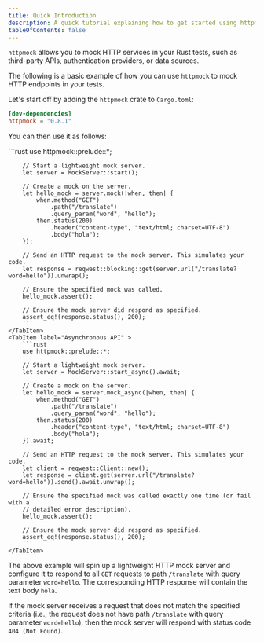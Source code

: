 ```yaml
---
title: Quick Introduction
description: A quick tutorial explaining how to get started using httpmock.
tableOfContents: false
---
```


`httpmock` allows you to mock HTTP services in your Rust tests, such as third-party APIs, authentication providers, or data sources.

The following is a basic example of how you can use `httpmock` to mock HTTP endpoints in your tests.

Let's start off by adding the `httpmock` crate to `Cargo.toml`:

```toml
[dev-dependencies]
httpmock = "0.8.1"
```

You can then use it as follows:


<Tabs>
    <TabItem label="Synchronous API" >
        ```rust
        use httpmock::prelude::*;

        // Start a lightweight mock server.
        let server = MockServer::start();

        // Create a mock on the server.
        let hello_mock = server.mock(|when, then| {
            when.method("GET")
                .path("/translate")
                .query_param("word", "hello");
            then.status(200)
                .header("content-type", "text/html; charset=UTF-8")
                .body("hola");
        });

        // Send an HTTP request to the mock server. This simulates your code.
        let response = reqwest::blocking::get(server.url("/translate?word=hello")).unwrap();

        // Ensure the specified mock was called.
        hello_mock.assert();

        // Ensure the mock server did respond as specified.
        assert_eq!(response.status(), 200);
        ```
    </TabItem>
    <TabItem label="Asynchronous API" >
        ```rust
        use httpmock::prelude::*;

        // Start a lightweight mock server.
        let server = MockServer::start_async().await;

        // Create a mock on the server.
        let hello_mock = server.mock_async(|when, then| {
            when.method("GET")
                .path("/translate")
                .query_param("word", "hello");
            then.status(200)
                .header("content-type", "text/html; charset=UTF-8")
                .body("hola");
        }).await;

        // Send an HTTP request to the mock server. This simulates your code.
        let client = reqwest::Client::new();
        let response = client.get(server.url("/translate?word=hello")).send().await.unwrap();

        // Ensure the specified mock was called exactly one time (or fail with a
        // detailed error description).
        hello_mock.assert();

        // Ensure the mock server did respond as specified.
        assert_eq!(response.status(), 200);
        ```
    </TabItem>
</Tabs>



The above example will spin up a lightweight HTTP mock server and configure it to respond to all `GET` requests
to path `/translate` with query parameter `word=hello`. The corresponding HTTP response will contain the text body
`hola`.

If the mock server receives a request that does not match the specified criteria
(i.e., the request does not have path `/translate` with query parameter `word=hello`),
then the mock server will respond with status code `404 (Not Found)`.
